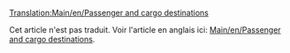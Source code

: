 [[Translation:Main/en/Passenger and cargo destinations]]
{{fr/Note|L'avancement de ce projet a été interrompu depuis décembre 2008; il y a un projet similaire en cours: [[Main/fr/Distribution de passagers et cargaisons|Distribution de passagers et cargaisons/Fr]].}}

Cet article n'est pas traduit. Voir l'article en anglais ici: [[Main/en/Passenger and cargo destinations]].